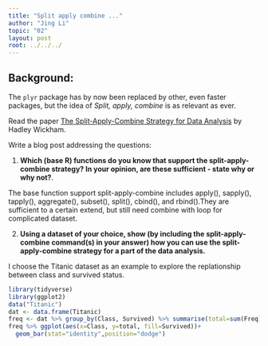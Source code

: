 ```yaml
---
title: "Split apply combine ..."
author: "Jing Li"
topic: "02"
layout: post
root: ../../../
---
```


## Background:

The `plyr` package has by now been replaced by other, even faster packages, but the idea of *Split, apply, combine* is as relevant as ever.

Read the paper [The Split-Apply-Combine Strategy for Data Analysis](https://www.jstatsoft.org/article/view/v040i01) by Hadley Wickham.


Write a blog post addressing the questions: 

1. **Which (base R) functions do you know that support the split-apply-combine strategy? In your opinion, are these sufficient - state why or why not?**. 

The base function support split-apply-combine includes apply(), sapply(), tapply(), aggregate(), subset(), split(), cbind(), and rbind().They are sufficient to a certain extend, but still need combine with loop for complicated dataset. 

2. **Using a dataset of your choice, show (by including the split-apply-combine command(s) in your answer) how you can use the split-apply-combine strategy for a part of the data analysis.**

I choose the Titanic dataset as an example to explore the replationship between class and survived status.

```r
library(tidyverse)
library(ggplot2)
data("Titanic")
dat <- data.frame(Titanic)
freq <- dat %>% group_by(Class, Survived) %>% summarise(total=sum(Freq))
freq %>% ggplot(aes(x=Class, y=total, fill=Survived))+
  geom_bar(stat="identity",position="dodge")
```
